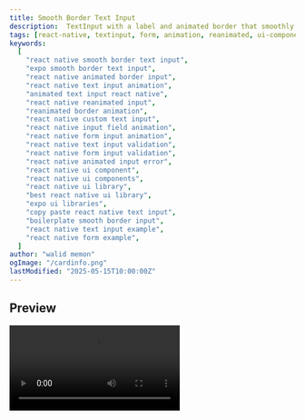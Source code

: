 ```yaml
---
title: Smooth Border Text Input
description:  TextInput with a label and animated border that smoothly transitions colors based on focus, error state, and value presence, with optional start icon and error message display.
tags: [react-native, textinput, form, animation, reanimated, ui-component, input, validation]
keywords:
  [
    "react native smooth border text input",
    "expo smooth border text input",
    "react native animated border input",
    "react native text input animation",
    "animated text input react native",
    "react native reanimated input",
    "reanimated border animation",
    "react native custom text input",
    "react native input field animation",
    "react native form input animation",
    "react native text input validation",
    "react native form input validation",
    "react native animated input error",
    "react native ui component",
    "react native ui components",
    "react native ui library",
    "best react native ui library",
    "expo ui libraries",
    "copy paste react native text input",
    "boilerplate smooth border input",
    "react native text input example",
    "react native form example",
  ]
author: "walid memon"
ogImage: "/cardinfo.png"
lastModified: "2025-05-15T10:00:00Z"
---
```

## Preview

<Video src="https://cdn.jsdelivr.net/gh/waleedcj/EziuiAssets/ccinfo.mp4"  aria-label='smooth border' />

## Installation

  ```typescript:SmoothBorderTextInput.tsx
import {
	View,
	TextInput,
	StyleSheet,
	StyleProp,
	ViewStyle,
	TextInputProps,
	Text,
	PixelRatio
} from "react-native";
import Animated, {
	useAnimatedStyle,
	useSharedValue,
	interpolateColor,
	withTiming,
	Easing,
	ReduceMotion,
} from "react-native-reanimated";
import { useRef } from "react";
const DEFAULT_INPUT_HEIGHT = 50; //you can change this according to your liking

type SmoothBorderTextInputProps = {
	containerStyle?: StyleProp<ViewStyle>;
	backgroundColor?: string;
	label: string;
	labelColor: string; // label color which is the top
	valueColor: string; // input value color
	isFocusBorderColor: string; // border color while editing
	isBlurBorderColor: string; //border color when there is no text value
	isBlurValueBorderColor: string; //border color when you finish entering the text
	startIcon?: React.ReactElement;
	isError?: boolean;
	errorMessage?: string;
	reduceMotion?: "never" | "always" | "system";
};

export default function SmoothBorderTextInput(
	props: React.JSX.IntrinsicAttributes &
		React.JSX.IntrinsicClassAttributes<TextInput> &
		Readonly<TextInputProps> &
		SmoothBorderTextInputProps
) {
	const inputRef = useRef<TextInput>(null);
	const fontScale = PixelRatio.getFontScale();
	const animatedValue = useSharedValue(0);

	const motion =
	props?.reduceMotion === "never"
			? ReduceMotion.Never
			: props?.reduceMotion === "always"
				? ReduceMotion.Always
				: ReduceMotion.System;

	// Handle focus and blur events
	const handleFocus = () => {
		animatedValue.value = withTiming(1, {
			duration: 350,
			easing: Easing.in(Easing.linear),
			reduceMotion: motion,
		});
	};

	const handleBlur = () => {
		animatedValue.value = withTiming(0, {
			duration: 250,
			easing: Easing.out(Easing.linear),
			reduceMotion: motion,
		});
	};

	const BorderStyle = useAnimatedStyle(() => {
		// Define the "from" color (unfocused state)
		let fromColor;
		// Define the "to" color (focused state)
		let toColor;

		if (props.isError) {
			// Error state - always red regardless of focus
			fromColor = "#F65936";
			toColor = "#F65936";
		} else {
			// No error state - handle normal cases
			if (props.value) {
				// Has value
				fromColor = props?.isBlurValueBorderColor;
			} else {
				// No value
				fromColor = props?.isBlurBorderColor;
			}

			// Focus color is always the same
			toColor = props.isFocusBorderColor;
		}

		return {
			borderColor: interpolateColor(
				animatedValue.value,
				[0, 1],
				[fromColor, toColor]
			),
			zIndex: 1,
		};
	});

	return (
		<View style={{ marginBottom: 16 }}>
			<Text style={[styles.label, { color: props?.labelColor}]}>
				{props?.label}
			</Text>
			<Animated.View
				// onTouchStart={() => inputRef?.current?.focus()}
				style={[
					styles.container,
					{
						backgroundColor: props?.backgroundColor ?? "transparent",
						height: DEFAULT_INPUT_HEIGHT * fontScale,
					},
					BorderStyle,
				]}
			>
				{!!props?.startIcon && (
					<View style={styles.iconContainer}>{props.startIcon}</View>
				)}
				<TextInput
					ref={inputRef}
					clearButtonMode="while-editing"
					placeholderTextColor={props?.labelColor}
					style={[
						styles.input,
						{
							color: props?.valueColor,
						},
						props?.style,
					]}
					onFocus={handleFocus}
					onBlur={handleBlur}
					{...props}
				/>
			</Animated.View>
			{props?.isError && (
				<Text style={[styles.errorText, { color: "#F65936" }]}>
					{props?.errorMessage}
				</Text>
			)}
		</View>
	);
}

const styles = StyleSheet.create({
	container: {
		flex: 1,
		flexDirection: "row",
		// position: "relative",
		alignItems: "center",
		marginBlock: 4,
		borderWidth: 1,
		borderRadius: 12,
	},
	input: {
		flex: 1,
		fontSize: 14,
		borderRadius: 12,
		padding: 12,
		height: "100%",
		outline: "none",
	},
	label: {
		fontSize: 14,
		marginLeft: 8,
		zIndex: 100,
	},
	errorText: {
		fontSize: 12,
	},
	iconContainer: {
		zIndex: 2
	},
});
```

## Usage

  ```typescript
import React, { useState } from 'react';
import { View, StyleSheet, SafeAreaView, Text } from 'react-native';
import SmoothBorderTextInput from './SmoothBorderTextInput';
import { useAppColors } from '@/hooks/useAppColors'; 

const App = () => {
  const [inputValue, setInputValue] = useState('');
  const colors = useAppColors(); 

  return (
    <SafeAreaView style={[styles.safeArea, { backgroundColor: colors.BackgroundSystem }]}>
      <View style={styles.container}>
        <Text style={[styles.title, { color: colors.Neutral900 }]}>
          My Awesome Input
        </Text>

        <SmoothBorderTextInput
          label="Your Name"
          value={inputValue}
          onChangeText={setInputValue}
          placeholder="e.g., Jane Doe"
          labelColor={colors.Neutral500}
          valueColor={colors.Neutral700}
          isFocusBorderColor={colors.PrimaryNormal}
          isBlurBorderColor={colors.Neutral100}
          isBlurValueBorderColor={colors.SuccessfulNormal}
        />

        <Text style={[styles.displayValue, { color: colors.Neutral700 }]}>
          You typed: {inputValue}
        </Text>
      </View>
    </SafeAreaView>
  );
};

const styles = StyleSheet.create({
  safeArea: {
    flex: 1,
  },
  container: {
    flex: 1,
    padding: 20,
    justifyContent: 'center',
  },
  title: {
    fontSize: 24,
    fontWeight: 'bold',
    marginBottom: 20,
    textAlign: 'center',
  },
  displayValue: {
    marginTop: 20,
    fontSize: 16,
    textAlign: 'center',
  },
});

export default App;
  ```

## Props

| Prop                     | Type                                | Default        | Required | Description                                                                 |
| :----------------------- | :---------------------------------- | :------------- | :------- | :-------------------------------------------------------------------------- |
| `label`                  | `string`                            |                | Yes      | The text to display as a label above the input field.                       |
| `labelColor`             | `string`                            |                | Yes      | Color of the label text.                                                    |
| `valueColor`             | `string`                            |                | Yes      | Color of the text entered into the input field.                             |
| `isFocusBorderColor`     | `string`                            |                | Yes      | Border color of the input field when it is focused (being edited).          |
| `isBlurBorderColor`      | `string`                            |                | Yes      | Border color when the input is not focused and has no text value.           |
| `isBlurValueBorderColor` | `string`                            |                | Yes      | Border color when the input is not focused but has a text value.            |
| `containerStyle`         | `StyleProp<ViewStyle>`              |                | No       | Custom styles for the main container wrapping the input and icon.           |
| `backgroundColor`        | `string`                            | `'transparent'`| No       | Background color for the input field's container.                           |
| `startIcon`              | `React.ReactElement`                |                | No       | An optional icon component to display at the beginning of the input field.  |
| `isError`                | `boolean`                           | `false`        | No       | If true, displays the input in an error state (e.g., red border).           |
| `errorMessage`           | `string`                            |                | No       | An error message to display below the input when `isError` is true.         |
| `reduceMotion`           | `'never' \| 'always' \| 'system'` | `'system'`     | No       | Controls animation behavior (border color transition).                    |
| `...props`               | `TextInputProps`                    |                | Varies   | Inherits all other props from the standard React Native `TextInput`.        |